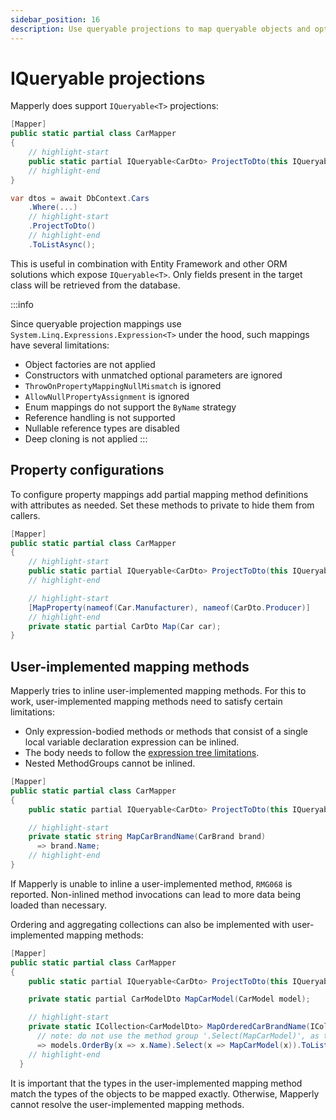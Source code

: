 ```yaml
---
sidebar_position: 16
description: Use queryable projections to map queryable objects and optimize ORM performance
---
```



# IQueryable projections

Mapperly does support `IQueryable<T>` projections:

<Tabs>
  <TabItem value="definition" label="Mapper definition">
  
  ```csharp
  [Mapper]
  public static partial class CarMapper
  {
      // highlight-start
      public static partial IQueryable<CarDto> ProjectToDto(this IQueryable<Car> q);
      // highlight-end
  }
  ```
  
  </TabItem>
  <TabItem value="usage" label="Usage">
  
  ```csharp
  var dtos = await DbContext.Cars
      .Where(...)
      // highlight-start
      .ProjectToDto()
      // highlight-end
      .ToListAsync();
  ```
  
  </TabItem>
</Tabs>

This is useful in combination with Entity Framework and other ORM solutions which expose `IQueryable<T>`.
Only fields present in the target class will be retrieved from the database.

:::info

Since queryable projection mappings use `System.Linq.Expressions.Expression<T>` under the hood,
such mappings have several limitations:

- Object factories are not applied
- Constructors with unmatched optional parameters are ignored
- `ThrowOnPropertyMappingNullMismatch` is ignored
- `AllowNullPropertyAssignment` is ignored
- Enum mappings do not support the `ByName` strategy
- Reference handling is not supported
- Nullable reference types are disabled
- Deep cloning is not applied
  :::

## Property configurations

To configure property mappings add partial mapping method definitions with attributes as needed.
Set these methods to private to hide them from callers.

```csharp
[Mapper]
public static partial class CarMapper
{
    // highlight-start
    public static partial IQueryable<CarDto> ProjectToDto(this IQueryable<Car> q);
    // highlight-end

    // highlight-start
    [MapProperty(nameof(Car.Manufacturer), nameof(CarDto.Producer)]
    // highlight-end
    private static partial CarDto Map(Car car);
}
```

## User-implemented mapping methods

Mapperly tries to inline user-implemented mapping methods.
For this to work, user-implemented mapping methods need to satisfy certain limitations:

- Only expression-bodied methods or methods that consist of a single local variable declaration expression can be inlined.
- The body needs to follow the [expression tree limitations](https://learn.microsoft.com/en-us/dotnet/csharp/advanced-topics/expression-trees/#limitations).
- Nested MethodGroups cannot be inlined.

```csharp
[Mapper]
public static partial class CarMapper
{
    public static partial IQueryable<CarDto> ProjectToDto(this IQueryable<Car> q);

    // highlight-start
    private static string MapCarBrandName(CarBrand brand)
      => brand.Name;
    // highlight-end
}
```

If Mapperly is unable to inline a user-implemented method, `RMG068` is reported.
Non-inlined method invocations can lead to more data being loaded than necessary.

Ordering and aggregating collections can also be implemented with user-implemented mapping methods:

```csharp
[Mapper]
public static partial class CarMapper
{
    public static partial IQueryable<CarDto> ProjectToDto(this IQueryable<Car> q);

    private static partial CarModelDto MapCarModel(CarModel model);

    // highlight-start
    private static ICollection<CarModelDto> MapOrderedCarBrandName(ICollection<CarModel> models)
      // note: do not use the method group '.Select(MapCarModel)', as that cannot be inlined
      => models.OrderBy(x => x.Name).Select(x => MapCarModel(x)).ToList();
    // highlight-end
  }
```

It is important that the types in the user-implemented mapping method match the types of the objects to be mapped exactly.
Otherwise, Mapperly cannot resolve the user-implemented mapping methods.
